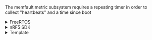 The memfault metric subsystem requires a repeating timer in order to collect
"heartbeats" and a time since boot

<details>

<summary> FreeRTOS </summary>

Add the following file to your build system:

```
  ${MEMFAULT_SDK_ROOT}/ports/freertos/src/memfault_metrics_freertos.c
```

</details>

<details>

<summary> nRF5 SDK </summary>

Add the following file to your build system:

```
  ${MEMFAULT_SDK_ROOT}/ports/nrf5_sdk/memfault_platform_metrics.c
```

</details>

<details>

<summary> Template </summary>

```c
//! @file memfault_platform_port.c

bool memfault_platform_metrics_timer_boot(uint32_t period_sec, MemfaultPlatformTimerCallback callback) {
  // Schedule a timer to invoke callback() repeatedly after period_sec
  return true;
}

uint64_t memfault_platform_get_time_since_boot_ms(void) {
  // Return time since boot in ms, this is used for relative timings.
  return 0;
}
```

</details>
